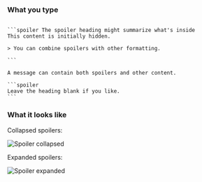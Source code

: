 ### What you type

````

```spoiler The spoiler heading might summarize what's inside
This content is initially hidden.

> You can combine spoilers with other formatting.

```

A message can contain both spoilers and other content.

```spoiler
Leave the heading blank if you like.
```

````

### What it looks like

Collapsed spoilers:

![Spoiler collapsed](../../../../../static/images/help/spoiler-collapsed.png)

Expanded spoilers:

![Spoiler expanded](../../../../../static/images/help/spoiler-expanded.png)
